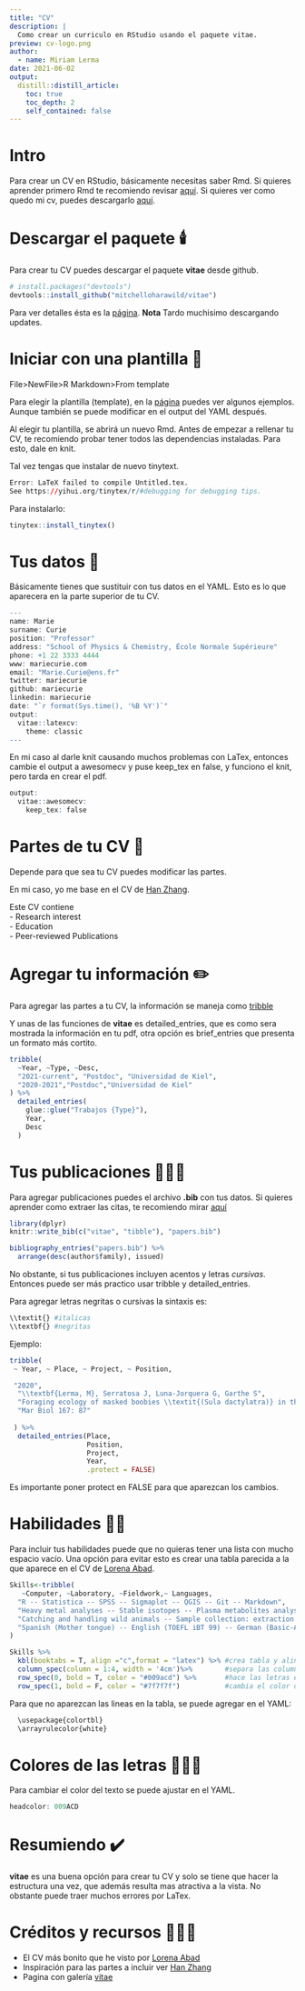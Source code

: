 ```yaml
---
title: "CV"
description: |
  Como crear un curriculo en RStudio usando el paquete vitae. 
preview: cv-logo.png
author:
  - name: Miriam Lerma
date: 2021-06-02
output:
  distill::distill_article:
    toc: true
    toc_depth: 2
    self_contained: false
---
```



# Intro

Para crear un CV en RStudio, básicamente necesitas saber Rmd. Si quieres aprender primero Rmd te recomiendo revisar [aquí](https://www.miriam-lerma.com/posts/2021-03-29-rmd/). Si quieres ver como quedo mi cv, puedes descargarlo [aquí](https://raw.githubusercontent.com/MiriamLL/Curriculum/master/CV/CV-Lerma.pdf). 


# Descargar el paquete 🕯️

Para crear tu CV puedes descargar el paquete **vitae** desde github.

```r
# install.packages("devtools")
devtools::install_github("mitchelloharawild/vitae")
```

Para ver detalles ésta es la [página](https://pkg.mitchelloharawild.com/vitae/).
**Nota** Tardo muchisimo descargando updates.

# Iniciar con una plantilla 👣

File>NewFile>R Markdown>From template

Para elegir la plantilla (template), en la [página](https://pkg.mitchelloharawild.com/vitae/) puedes ver algunos ejemplos. Aunque también se puede modificar en el output del YAML después.

Al elegir tu plantilla, se abrirá un nuevo Rmd. Antes de empezar a rellenar tu CV, te recomiendo probar tener todos las dependencias instaladas. Para esto, dale en knit.

Tal vez tengas que instalar de nuevo tinytext. 

```r
Error: LaTeX failed to compile Untitled.tex. 
See https://yihui.org/tinytex/r/#debugging for debugging tips.
```

Para instalarlo:

```r
tinytex::install_tinytex()
```

# Tus datos 💾

Básicamente tienes que sustituir con tus datos en el YAML. Esto es lo que aparecera en la parte superior de tu CV.

```r
---
name: Marie
surname: Curie
position: "Professor"
address: "School of Physics & Chemistry, École Normale Supérieure"
phone: +1 22 3333 4444
www: mariecurie.com
email: "Marie.Curie@ens.fr"
twitter: mariecurie
github: mariecurie
linkedin: mariecurie
date: "`r format(Sys.time(), '%B %Y')`"
output: 
  vitae::latexcv:
    theme: classic
---
```

En mi caso al darle knit causando muchos problemas con LaTex, entonces cambie el output a awesomecv y puse keep_tex en false, y funciono el knit, pero tarda en crear el pdf.

```r
output: 
  vitae::awesomecv:
    keep_tex: false
```


# Partes de tu CV 💭

Depende para que sea tu CV puedes modificar las partes.

En mi caso, yo me base en el CV de [Han Zhang](https://github.com/HanZhang-psych/CV/blob/master/CV.pdf). 

Este CV contiene  
- Research interest  
- Education  
- Peer-reviewed Publications  

# Agregar tu información ✏️

Para agregar las partes a tu CV, la información se maneja como [tribble](https://rstudio-education.github.io/tidyverse-cookbook/tidy.html)

Y unas de las funciones de **vitae** es detailed_entries, que es como sera mostrada la información en tu pdf, otra opción es brief_entries que presenta un formato más cortito.

```r
tribble(
  ~Year, ~Type, ~Desc,
  "2021-current", "Postdoc", "Universidad de Kiel",
  "2020-2021","Postdoc","Universidad de Kiel"
) %>% 
  detailed_entries(
    glue::glue("Trabajos {Type}"),
    Year, 
    Desc
  )
```

# Tus publicaciones 👩🏽‍🔬

Para agregar publicaciones puedes el archivo **.bib** con tus datos. 
Si quieres aprender como extraer las citas, te recomiendo mirar [aquí](https://miriamll.github.io/Curso_CIAD/Rmd-Parte2#12) 

```r
library(dplyr)
knitr::write_bib(c("vitae", "tibble"), "papers.bib")

bibliography_entries("papers.bib") %>%
  arrange(desc(author$family), issued)
```

No obstante, si tus publicaciones incluyen acentos y letras _cursivas_. Entonces puede ser más practico usar tribble y detailed_entries. 

Para agregar letras negritas o cursivas la sintaxis es:

```r
\\textit{} #italicas
\\textbf{} #negritas
```

Ejemplo:

```r
tribble(
 ~ Year, ~ Place, ~ Project, ~ Position,

 "2020",
  "\\textbf{Lerma, M}, Serratosa J, Luna-Jorquera G, Garthe S",
  "Foraging ecology of masked boobies \\textit{(Sula dactylatra)} in the world’s largest ‘oceanic desert’",
  "Mar Biol 167: 87"
 
 ) %>% 
  detailed_entries(Place, 
                   Position,
                   Project, 
                   Year,
                   .protect = FALSE)
```

Es importante poner protect en FALSE para que aparezcan los cambios.

# Habilidades 🤸🏽‍️

Para incluir tus habilidades puede que no quieras tener una lista con mucho espacio vacío. 
Una opción para evitar esto es crear una tabla parecida a la que aparece en el CV de [Lorena Abad](https://github.com/loreabad6/R-CV).

```r
Skills<-tribble(
   ~Computer, ~Laboratory, ~Fieldwork,~ Languages,
  "R -- Statistica -- SPSS -- Sigmaplot -- QGIS -- Git -- Markdown",
  "Heavy metal analyses -- Stable isotopes -- Plasma metabolites analyses",
  "Catching and handling wild animals -- Sample collection: extraction blood & feathers -- Censing populations -- Monitoring breeding success",
  "Spanish (Mother tongue) -- English (TOEFL iBT 99) -- German (Basic-A2)"
)
```

```r
Skills %>%
  kbl(booktabs = T, align ="c",format = "latex") %>% #crea tabla y alinea al centro
  column_spec(column = 1:4, width = '4cm')%>%        #separa las columnas en 4 y las hace de 4 cm
  row_spec(0, bold = T, color = "#009acd") %>%       #hace las letras en negrita y cambia el color
  row_spec(1, bold = F, color = "#7f7f7f")           #cambia el color del texto a gris
```

Para que no aparezcan las lineas en la tabla, se puede agregar en el YAML:

```r
  \usepackage{colortbl}
  \arrayrulecolor{white}
```

# Colores de las letras 👩🏾‍🎨

Para cambiar el color del texto se puede ajustar en el YAML.

```r
headcolor: 009ACD
```


# Resumiendo ✔️

**vitae** es una buena opción para crear tu CV y solo se tiene que hacer la estructura una vez, que además resulta mas atractiva a la vista. No obstante puede traer muchos errores por LaTex.

# Créditos y recursos 👩🏾‍🏫

- El CV más bonito que he visto por [Lorena Abad](https://github.com/loreabad6/R-CV)
- Inspiración para las partes a incluir ver [Han Zhang](https://github.com/HanZhang-psych/CV/blob/master/CV.pdf)
- Pagina con galería [vitae](https://pkg.mitchelloharawild.com/vitae/)

